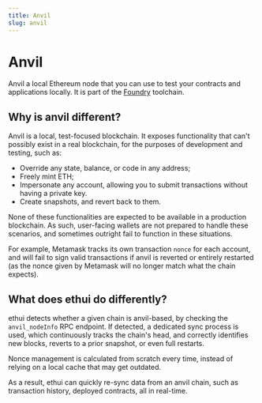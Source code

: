 ```yaml
---
title: Anvil
slug: anvil
---
```


[anvil]: https://book.getfoundry.sh/anvil/
[foundry]: https://book.getfoundry.sh/

# Anvil

Anvil a local Ethereum node that you can use to test your contracts and applications locally. It is part of the [Foundry][foundry] toolchain.

## Why is anvil different?

Anvil is a local, test-focused blockchain. It exposes functionality that can't possibly exist in a real blockchain, for the purposes of development and testing, such as:
- Override any state, balance, or code in any address;
- Freely mint ETH;
- Impersonate any account, allowing you to submit transactions without having a private key.
- Create snapshots, and revert back to them.

None of these functionalities are expected to be available in a production blockchain. As such, user-facing wallets are not prepared to handle these scenarios, and sometimes outright fail to function in these situations.

For example, Metamask tracks its own transaction `nonce` for each account, and will fail to sign valid transactions if anvil is reverted or entirely restarted (as the nonce given by Metamask will no longer match what the chain expects).

## What does ethui do differently?

ethui detects whether a given chain is anvil-based, by checking the `anvil_nodeInfo` RPC endpoint.
If detected, a dedicated sync process is used, which continuously tracks the chain's head, and correctly identifies new blocks, reverts to a prior snapshot, or even full restarts.

Nonce management is calculated from scratch every time, instead of relying on a local cache that may get outdated.

As a result, ethui can quickly re-sync data from an anvil chain, such as transaction history, deployed contracts, all in real-time.



